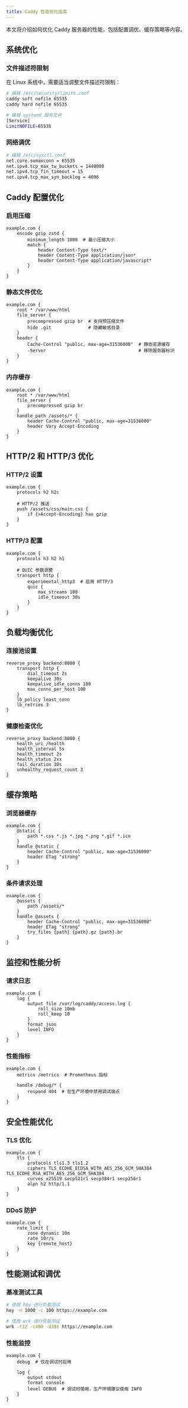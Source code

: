 ```yaml
---
title: Caddy 性能优化指南
---
```


本文将介绍如何优化 Caddy 服务器的性能，包括配置调优、缓存策略等内容。

## 系统优化

### 文件描述符限制

在 Linux 系统中，需要适当调整文件描述符限制：

```bash
# 编辑 /etc/security/limits.conf
caddy soft nofile 65535
caddy hard nofile 65535

# 编辑 systemd 服务文件
[Service]
LimitNOFILE=65535
```

### 网络调优

```bash
# 编辑 /etc/sysctl.conf
net.core.somaxconn = 65535
net.ipv4.tcp_max_tw_buckets = 1440000
net.ipv4.tcp_fin_timeout = 15
net.ipv4.tcp_max_syn_backlog = 4096
```

## Caddy 配置优化

### 启用压缩

```caddyfile
example.com {
    encode gzip zstd {
        minimum_length 1000  # 最小压缩大小
        match {
            header Content-Type text/*
            header Content-Type application/json*
            header Content-Type application/javascript*
        }
    }
}
```

### 静态文件优化

```caddyfile
example.com {
    root * /var/www/html
    file_server {
        precompressed gzip br  # 支持预压缩文件
        hide .git              # 隐藏敏感目录
    }
    header {
        Cache-Control "public, max-age=31536000"  # 静态资源缓存
        -Server                                   # 移除服务器标识
    }
}
```

### 内存缓存

```caddyfile
example.com {
    root * /var/www/html
    file_server {
        precompressed gzip br
    }
    handle_path /assets/* {
        header Cache-Control "public, max-age=31536000"
        header Vary Accept-Encoding
    }
}
```

## HTTP/2 和 HTTP/3 优化

### HTTP/2 设置

```caddyfile
example.com {
    protocols h2 h2c
    
    # HTTP/2 推送
    push /assets/css/main.css {
        if {>Accept-Encoding} has gzip
    }
}
```

### HTTP/3 配置

```caddyfile
example.com {
    protocols h3 h2 h1
    
    # QUIC 参数调整
    transport http {
        experimental_http3  # 启用 HTTP/3
        quic {
            max_streams 100
            idle_timeout 30s
        }
    }
}
```

## 负载均衡优化

### 连接池设置

```caddyfile
reverse_proxy backend:8080 {
    transport http {
        dial_timeout 2s
        keepalive 30s
        keepalive_idle_conns 100
        max_conns_per_host 100
    }
    lb_policy least_conn
    lb_retries 3
}
```

### 健康检查优化

```caddyfile
reverse_proxy backend:8080 {
    health_uri /health
    health_interval 5s
    health_timeout 2s
    health_status 2xx
    fail_duration 30s
    unhealthy_request_count 3
}
```

## 缓存策略

### 浏览器缓存

```caddyfile
example.com {
    @static {
        path *.css *.js *.jpg *.png *.gif *.ico
    }
    handle @static {
        header Cache-Control "public, max-age=31536000"
        header ETag "strong"
    }
}
```

### 条件请求处理

```caddyfile
example.com {
    @assets {
        path /assets/*
    }
    handle @assets {
        header Cache-Control "public, max-age=31536000"
        header ETag "strong"
        try_files {path} {path}.gz {path}.br
    }
}
```

## 监控和性能分析

### 请求日志

```caddyfile
example.com {
    log {
        output file /var/log/caddy/access.log {
            roll_size 10mb
            roll_keep 10
        }
        format json
        level INFO
    }
}
```

### 性能指标

```caddyfile
example.com {
    metrics /metrics  # Prometheus 指标
    
    handle /debug/* {
        respond 404  # 在生产环境中禁用调试端点
    }
}
```

## 安全性能优化

### TLS 优化

```caddyfile
example.com {
    tls {
        protocols tls1.3 tls1.2
        ciphers TLS_ECDHE_ECDSA_WITH_AES_256_GCM_SHA384 TLS_ECDHE_RSA_WITH_AES_256_GCM_SHA384
        curves x25519 secp521r1 secp384r1 secp256r1
        alpn h2 http/1.1
    }
}
```

### DDoS 防护

```caddyfile
example.com {
    rate_limit {
        zone dynamic 10m
        rate 10r/s
        key {remote_host}
    }
}
```

## 性能测试和调优

### 基准测试工具

```bash
# 使用 hey 进行负载测试
hey -n 1000 -c 100 https://example.com

# 使用 wrk 进行性能测试
wrk -t12 -c400 -d30s https://example.com
```

### 性能监控

```caddyfile
example.com {
    debug  # 仅在调试时启用
    
    log {
        output stdout
        format console
        level DEBUG  # 调试时使用，生产环境建议使用 INFO
    }
}
``` 